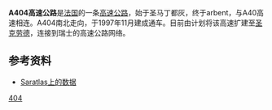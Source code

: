 '''A404高速公路'''是[[法国|法国]]的一条[[高速公路|高速公路]]，始于圣马丁都灰，终于arbent，与A40高速相连。A404南北走向，于1997年11月建成通车。目前由计划将该高速扩建至[[圣克劳德|圣克劳德]]，连接到瑞士的高速公路网络。

==参考资料==
*[http://saratlas.free.fr/index.php?page=autoroute&route=a404&lang=fr Saratlas上的数据]{{Wayback|url=http://saratlas.free.fr/index.php?page=autoroute&route=a404&lang=fr |date=20120205202126 }}{{fr}}

{{法国高速公路}}
[[Category:法国高速公路|404]]